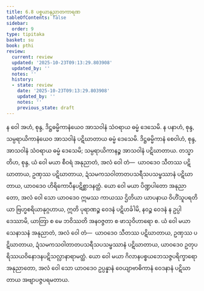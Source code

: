 ```yaml
---
title: 6.8 ပစ္စယာနုညာတကာရဏ
tableOfContents: false
sidebar:
  order: 9
type: tipitaka
basket: su
book: pthi
review:
  current: review
  updated: '2025-10-23T09:13:29.803908'
  updated_by: ''
  notes: ''
  history:
  - state: review
    date: '2025-10-23T09:13:29.803908'
    updated_by: ''
    notes: ''
    previous_state: draft
---
```



<ReviewStatus review={frontmatter.review} showDetails={true} />

<HypothesisAnnotation frontmatter={frontmatter} />

<DynamicBreadcrumb />

<Division number="182" book="pthi" e="ch" v="8" p="107">

<Paragraph number="360" book="pthi">
န ဝေါ အဟံ, စုန္ဒ, ဒိဋ္ဌဓမ္မိကာနံယေဝ အာသဝါနံ သံဝရာယ ဓမ္မံ ဒေသေမိ. န ပနာဟံ, စုန္ဒ, သမ္ပရာယိကာနံယေဝ အာသဝါနံ ပဋိဃာတာယ ဓမ္မံ ဒေသေမိ. ဒိဋ္ဌဓမ္မိကာနံ စေဝါဟံ, စုန္ဒ, အာသဝါနံ သံဝရာယ ဓမ္မံ ဒေသေမိ; သမ္ပရာယိကာနဉ္စ အာသဝါနံ ပဋိဃာတာယ. တသ္မာတိဟ, စုန္ဒ, ယံ ဝေါ မယာ စီဝရံ အနုညာတံ, အလံ ဝေါ တံ—  ယာဝဒေဝ သီတဿ ပဋိဃာတာယ, ဥဏှဿ ပဋိဃာတာယ, ဍံသမကသဝါတာတပသရီသပသမ္ဖဿာနံ ပဋိဃာတာယ, ယာဝဒေဝ ဟိရိကောပီနပဋိစ္ဆာဒနတ္ထံ. ယော ဝေါ မယာ ပိဏ္ဍပါတော အနုညာတော, အလံ ဝေါ သော ယာဝဒေဝ ဣမဿ ကာယဿ ဌိတိယာ ယာပနာယ ဝိဟိံသူပရတိယာ ဗြဟ္မစရိယာနုဂ္ဂဟာယ, ဣတိ ပုရာဏဉ္စ ဝေဒနံ ပဋိဟင်္ခါမိ, နဝဉ္စ ဝေဒနံ န ဥပ္ပါဒေဿာမိ, ယာတြာ စ မေ ဘဝိဿတိ အနဝဇ္ဇတာ စ ဖာသုဝိဟာရော စ. ယံ ဝေါ မယာ သေနာသနံ အနုညာတံ, အလံ ဝေါ တံ—  ယာဝဒေဝ သီတဿ ပဋိဃာတာယ, ဥဏှဿ ပဋိဃာတာယ, ဍံသမကသဝါတာတပသရီသပသမ္ဖဿာနံ ပဋိဃာတာယ, ယာဝဒေဝ ဥတုပရိဿယဝိနောဒနပဋိသလ္လာနာရာမတ္ထံ. ယော ဝေါ မယာ ဂိလာနပစ္စယဘေသဇ္ဇပရိက္ခာရော အနုညာတော, အလံ ဝေါ သော ယာဝဒေဝ ဥပ္ပန္နာနံ ဝေယျာဗာဓိကာနံ ဝေဒနာနံ ပဋိဃာတာယ အဗျာပဇ္ဇပရမတာယ.
</Paragraph>
</Division>
